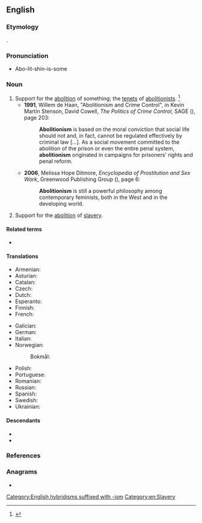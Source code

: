 ==English==
{{wikipedia}}

===Etymology===
{{suffix|en|abolition|ism}}.

===Pronunciation===
* Abo-lit-shin-is-some

===Noun===
{{en-noun|~}}

# Support for the [[abolition]] of something; the [[tenet]]s of [[abolitionist]]s. {{defdate|First attested in the early 19th century.}}<ref name=SOED>{{R:SOED5|page=6}}</ref>
#* '''1991''', Willem de Haan, "Abolitionism and Crime Control", in Kevin Martin Stenson, David Cowell, ''The Politics of Crime Control'', SAGE ({{ISBN|9781446234365}}), page 203:
#*: '''Abolitionism''' is based on the moral conviction that social life should not and, in fact, cannot be regulated effectively by criminal law [...]. As a social movement committed to the abolition of the prison or even the entire penal system, '''abolitionism''' originated in campaigns for prisoners' rights and penal reform.
#* '''2006''', Melissa Hope Ditmore, ''Encyclopedia of Prostitution and Sex Work'', Greenwood Publishing Group ({{ISBN|9780313329692}}), page 6:
#*: '''Abolitionism''' is still a powerful philosophy among contemporary feminists, both in the West and in the developing world.
# {{lb|en|historical|US}} Support for the [[abolition]] of [[slavery]].

====Related terms====
* {{l|en|abolitionist}}

====Translations====
{{trans-top|opinion in favor of the abolition of something}}
* Armenian: {{t+|hy|աբոլիցիոնիզմ|sc=Armn}}
* Asturian: {{t|ast|abolicionismu|m}}
* Catalan: {{t|ca|abolicionisme|m}}
* Czech: {{t+|cs|abolicionismus|m}}
* Dutch: {{t+|nl|abolitionisme|n}}
* Esperanto: {{t|eo|aboliciismo}}
* Finnish: {{t+|fi|abolitionismi}}
* French: {{t+|fr|abolitionnisme|m}}
{{trans-mid}}
* Galician: {{t|gl|abolicionismo|m}}
* German: {{t+|de|Abolitionismus}}
* Italian: {{t+|it|abolizionismo|m}}
* Norwegian:
*: Bokmål: {{t|nb|abolisjonisme|m}}
* Polish: {{t+|pl|abolicjonizm|m}}
* Portuguese: {{t+|pt|abolicionismo|m}}
* Romanian: {{t+|ro|aboliționism}}
* Russian: {{t+|ru|аболициони́зм}}
* Spanish: {{t+|es|abolicionismo|m}}
* Swedish: {{t+|sv|abolitionism|c}}
* Ukrainian: {{t+|uk|аболіціонізм|m}}
{{trans-bottom}}

====Descendants====
* {{desc|nb|abolisjonisme}}
* {{desc|pl|abolicjonizm}}

===References===
<references/>

===Anagrams===
* {{anagrams|en|a=abiiilmnoost|mobilisation}}

[[Category:English hybridisms suffixed with -ism]]
[[Category:en:Slavery]]